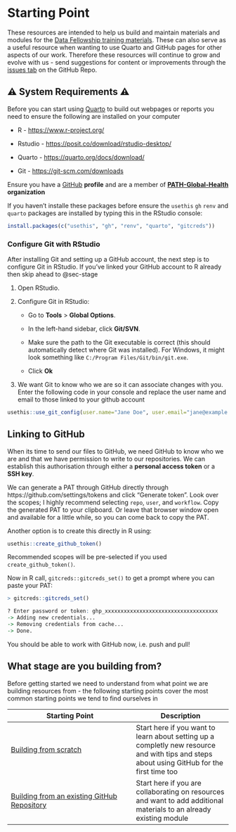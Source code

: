# Starting Point {.unnumbered}

These resources are intended to help us build and maintain materials and modules for the [Data Fellowship training materials](https://path-global-health.github.io/macepa-tech-training/). These can also serve as a useful resource when wanting to use Quarto and GitHub pages for other aspects of our work. Therefore these resources will continue to grow and evolve with us - send suggestions for content or improvements through the [issues tab](https://github.com/PATH-Global-Health/quarto-module-dev/issues) on the GitHub Repo.

## ⚠ System Requirements ⚠

Before you can start using [Quarto](https://quarto.org/docs/guide/) to build out webpages or reports you need to ensure the following are installed on your computer

-   R - <https://www.r-project.org/>

-   Rstudio - <https://posit.co/download/rstudio-desktop/>

-   Quarto - <https://quarto.org/docs/download/>

-   Git - <https://git-scm.com/downloads>

Ensure you have a [GitHub](https://github.com/) **profile** and are a member of [**PATH-Global-Health**](https://github.com/PATH-Global-Health) **organization**

If you haven't installe these packages before ensure the `usethis` `gh` `renv` and `quarto` packages are installed by typing this in the RStudio console:

``` r
install.packages(c("usethis", "gh", "renv", "quarto", "gitcreds"))
```

### Configure Git with RStudio

After installing Git and setting up a GitHub account, the next step is to configure Git in RStudio. If you've linked your GitHub account to R already then skip ahead to @sec-stage

1.  Open RStudio.

2.  Configure Git in RStudio:

    -   Go to **Tools** \> **Global Options**.

    -   In the left-hand sidebar, click **Git/SVN**.

    -   Make sure the path to the Git executable is correct (this should automatically detect where Git was installed). For Windows, it might look something like `C:/Program Files/Git/bin/git.exe`.

    -   Click **Ok**

3.  We want Git to know who we are so it can associate changes with you. Enter the following code in your console and replace the user name and email to those linked to your github account

``` r
usethis::use_git_config(user.name="Jane Doe", user.email="jane@example.org")
```

## Linking to GitHub

When its time to send our files to GitHub, we need GitHub to know who we are and that we have permission to write to our repositories. We can establish this authorisation through either a **personal access token** or a **SSH key**.

We can generate a PAT through GitHub directly through https://github.com/settings/tokens and click "Generate token". Look over the scopes; I highly recommend selecting `repo`, `user`, and `workflow`. Copy the generated PAT to your clipboard. Or leave that browser window open and available for a little while, so you can come back to copy the PAT.

Another option is to create this directly in R using:

``` r
usethis::create_github_token()
```

Recommended scopes will be pre-selected if you used `create_github_token()`.

Now in R call, `gitcreds::gitcreds_set()` to get a prompt where you can paste your PAT:

``` r
> gitcreds::gitcreds_set()

? Enter password or token: ghp_xxxxxxxxxxxxxxxxxxxxxxxxxxxxxxxxxxxx
-> Adding new credentials...
-> Removing credentials from cache...
-> Done.
```

You should be able to work with GitHub now, i.e. push and pull!

## What stage are you building from? {#sec-stage}

Before getting started we need to understand from what point we are building resources from - the following starting points cover the most common starting points we tend to find ourselves in

| Starting Point                                                             | Description                                                                                                                                 |
|-----------------------------------------|-------------------------------|
| [Building from scratch](building-from-scratch.qmd)                        | Start here if you want to learn about setting up a completly new resource and with tips and steps about using GitHub for the first time too |
| [Building from an existing GitHub Repository](building-from-existing.qmd) | Start here if you are collaborating on resources and want to add additional materials to an already existing module                         |
